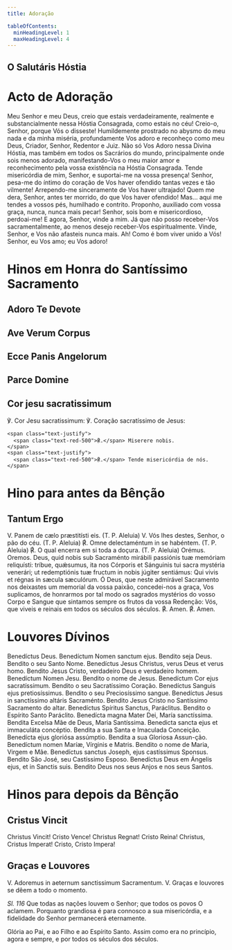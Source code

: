```yaml
---
title: Adoração

tableOfContents:
  minHeadingLevel: 1
  maxHeadingLevel: 4
---
```



## O Salutáris Hóstia

<Salutaris />

# Acto de Adoração

Meu Senhor e meu Deus, creio que estais verdadeiramente, realmente e
substancialmente nessa Hóstia Consagrada, como estais no céu! Creio-o, Senhor,
porque Vós o disseste! Humildemente prostrado no abysmo do meu nada e da minha
miséria, profundamente Vos adoro e reconheço como meu Deus, Criador, Senhor,
Redentor e Juiz. Não só Vos Adoro nessa Divina Hóstia, mas também em todos os
Sacrários do mundo, principalmente onde sois menos adorado, manifestando-Vos o
meu maior amor e reconhecimento pela vossa existência na Hóstia Consagrada.
Tende misericórdia de mim, Senhor, e suportai-me na vossa presença! Senhor,
pesa-me do íntimo do coração de Vos haver ofendido tantas vezes e tão
vilmente! Arrependo-me sinceramente de Vos haver ultrajado! Quem me dera,
Senhor, antes ter morrido, do que Vos haver ofendido! Mas... aqui me tendes a
vossos pés, humilhado e contrito. Proponho, auxiliado com vossa graça, nunca,
nunca mais pecar! Senhor, sois bom e misericordioso, perdoai-me! E agora,
Senhor, vinde a mim. Já que não posso receber-Vos sacramentalmente, ao menos
desejo receber-Vos espiritualmente. Vinde, Senhor, e Vos não afasteis nunca
mais. Ah! Como é bom viver unido a Vós! Senhor, eu Vos amo; eu Vos adoro!

# Hinos em Honra do Santíssimo Sacramento

## Adoro Te Devote

<Adorote />

## Ave Verum Corpus

<Aveverum />

## Ecce Panis Angelorum

<Eccepanisangelorum />

## Parce Domine

<Parcedomine />

## Cor jesu sacratissimum

<div class="grid grid-cols-2 gap-5">
    <span class="text-justify">℣. Cor Jesu sacratissimum:</span>
    <span class="text-justify">℣. Coração sacratíssimo de Jesus:</span>

    <span class="text-justify">
      <span class="text-red-500">℟.</span> Miserere nobis.
    </span>
    <span class="text-justify">
      <span class="text-red-500">℟.</span> Tende misericórdia de nós.
    </span>

</div>

# Hino para antes da Bênção

## Tantum Ergo

<Tantumergo />

<div class="grid grid-cols-2 gap-5">
  <span class="text-justify">
    V. Panem de cælo præstitísti eis. (T. P. Aleluia)
  </span>
  <span class="text-justify">
    V. Vós lhes destes, Senhor, o pão do céu. (T. P. Aleluia)
  </span>
  <span class="text-justify">
    <span class="text-red-500">℟.</span> Omne delectaméntum in se habéntem. (T.
    P. Aleluia)
  </span>
  <span class="text-justify">
    <span class="text-red-500">℟.</span> O qual encerra em si toda a doçura. (T.
    P. Aleluia)
  </span>
  <span class="text-red-500 text-center">Orémus.</span>
  <span class="text-red-500 text-center">Oremos.</span>
  <span class="text-justify">
    Deus, quid nobis sub Sacraménto mirábili passiónis tuæ memóriam reliquísti:
    tríbue, quǽsumus, ita nos Córporis et Sánguinis tui sacra mystéria venerári;
    ut redemptiónis tuæ fructum in nobis júgiter sentiámus: Qui vivis et régnas
    in sæcula sæculórum.
  </span>
  <span class="text-justify">
    Ó Deus, que neste admirável Sacramento nos deixastes um memorial da vossa
    paixão, concedei-nos a graça, Vos suplicamos, de honrarmos por tal modo os
    sagrados mystérios do vosso Corpo e Sangue que sintamos sempre os frutos da
    vossa Redenção: Vós, que viveis e reinais em todos os séculos dos séculos.
  </span>
  <span class="text-justify">
    <span class="text-red-500">℟.</span> Amen.
  </span>
  <span class="text-justify">
    <span class="text-red-500">℟.</span> Amen.
  </span>
</div>

# Louvores Dívinos

<div class="grid grid-cols-2 gap-5">
  <span class="text-justify">
    Benedíctus Deus. Benedíctum Nomen sanctum ejus.
  </span>
  <span class="text-justify">Bendito seja Deus. Bendito o seu Santo Nome.</span>
  <span class="text-justify">
    Benedíctus Jesus Christus, verus Deus et verus homo.
  </span>
  <span class="text-justify">
    Bendito Jesus Cristo, verdadeiro Deus e verdadeiro homem.
  </span>
  <span class="text-justify">Benedíctum Nomen Jesu.</span>
  <span class="text-justify">Bendito o nome de Jesus.</span>
  <span class="text-justify">Benedíctum Cor ejus sacratíssimum.</span>
  <span class="text-justify">Bendito o seu Sacratíssimo Coração.</span>
  <span class="text-justify">Benedíctus Sanguis ejus pretiosíssimus.</span>
  <span class="text-justify">Bendito o seu Preciosíssimo sangue.</span>
  <span class="text-justify">
    Benedíctus Jesus in sanctíssimo altáris Sacraménto.
  </span>
  <span class="text-justify">
    Bendito Jesus Cristo no Santíssimo Sacramento do altar.
  </span>
  <span class="text-justify">Benedíctus Spíritus Sanctus, Paráclitus.</span>
  <span class="text-justify">Bendito o Espírito Santo Paráclito.</span>
  <span class="text-justify">
    Benedícta magna Mater Dei, María sanctíssima.
  </span>
  <span class="text-justify">
    Bendita Excelsa Mãe de Deus, Maria Santíssima.
  </span>
  <span class="text-justify">
    Benedicta sancta ejus et immaculáta concéptio.
  </span>
  <span class="text-justify">Bendita a sua Santa e Imaculada Conceição.</span>
  <span class="text-justify">Benedícta ejus gloriósa assúmptio.</span>
  <span class="text-justify">Bendita a sua Gloriosa Assun-ção.</span>
  <span class="text-justify">Benedíctum nomen Maríæ, Vírginis e Matris.</span>
  <span class="text-justify">Bendito o nome de Maria, Virgem e Mãe.</span>
  <span class="text-justify">
    Benedíctus sanctus Joseph, ejus castíssimus Sponsus.
  </span>
  <span class="text-justify">Bendito São José, seu Castíssimo Esposo.</span>
  <span class="text-justify">
    Benedíctus Deus em Ángelis ejus, et in Sanctis suis.
  </span>
  <span class="text-justify">
    Bendito Deus nos seus Anjos e nos seus Santos.
  </span>
</div>

# Hinos para depois da Bênção

## Cristus Vincit

<div class="grid grid-cols-2 gap-5">
  <span class="text-justify">Christus Vincit!</span>
  <span class="text-justify">Cristo Vence!</span>
  <span class="text-justify">Christus Regnat!</span>
  <span class="text-justify">Cristo Reina!</span>
  <span class="text-justify">Christus, Cristus Imperat!</span>
  <span class="text-justify">Cristo, Cristo Impera!</span>
</div>

## Graças e Louvores

<div class="grid grid-cols-2 gap-5">
  <span class="text-justify">
    V. Adoremus in aeternum sanctissimum Sacramentum.
  </span>
  <span class="text-justify">
    V. Graças e louvores se dêem a todo o momento.
  </span>
</div>

<p>
  <em>Sl. 116</em> Que todas as nações louvem o Senhor; que todos os povos O
  aclamem. Porquanto grandiosa é para connosco a sua misericórdia, e a
  fidelidade do Senhor permanecerá eternamente.
</p>

Glória ao Pai, e ao Filho e ao Espírito Santo. Assim como era no princípio,
agora e sempre, e por todos os séculos dos séculos.
